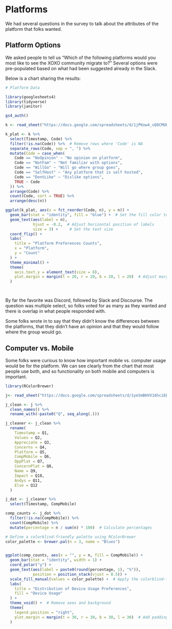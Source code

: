 
# Platforms 

We had several questions in the survey to talk about the attributes of the platform that folks wanted. 

## Platform Options

We asked people to tell us "Which of the following platforms would you most like to see the XOXO community migrate to?" Several options were pre-populated based on what had been suggested already in the Slack. 

Below is a chart sharing the results: 

```r
# Platform Data 

library(googlesheets4)
library(tidyverse)
library(janitor)

gs4_auth()

k <- read_sheet("https://docs.google.com/spreadsheets/d/1jPKow4_vQ8CMUBfIYf_SyXNC-6hJNsg1AP0zcS-pOiY/edit?gid=386609990#gid=386609990", sheet = "PlatformCodes")

k_plat <- k %>% 
  select(Timestamp, Code) %>% 
  filter(!is.na(Code)) %>%  # Remove rows where 'Code' is NA
  separate_rows(Code, sep = ", ") %>% 
  mutate(Code = case_when(
    Code == "NoOpinion" ~ "No opinion on platform",
    Code == "NotFam" ~ "Not familiar with options",
    Code == "WillGo" ~ "Will go where group goes",
    Code == "SelfHost" ~ "Any platform that is self hosted", 
    Code == "DontLike" ~ "Dislike options", 
    TRUE ~ Code
  )) %>% 
  arrange(Code) %>% 
  count(Code, sort = TRUE) %>% 
  arrange(desc(n))

ggplot(k_plat, aes(x = fct_reorder(Code, n), y = n)) +
  geom_bar(stat = "identity", fill = "blue") +  # Set the fill color to blue
  geom_text(aes(label = n), 
            hjust = -0.2,  # Adjust horizontal position of labels
            size = 3) +     # Set the text size
  coord_flip() +
  labs(
    title = "Platform Preferences Counts",
    x = "Platform",
    y = "Count"
  ) +
  theme_minimal() +
  theme(
    axis.text.y = element_text(size = 8),
    plot.margin = margin(t = 20, r = 20, b = 20, l = 20)  # Adjust margins: top, right, bottom, left
  )




```


By far the favorite was Discord, followed by Slack and Discourse. The question was multiple select, so folks voted for as many as they wanted and there is overlap in what people responded with. 

Some folks wrote in to say that they didn't know the differences between the platforms, that they didn't have an opinion and that they would follow where the group would go. 



## Computer vs. Mobile

Some folks were curious to know how important mobile vs. computer usage would be for the platform. We can see clearly from the chart that most people use both, and so functionality on both mobile and computers is important. 

```r

library(RColorBrewer)

j<- read_sheet("https://docs.google.com/spreadsheets/d/1yeSmBHVX16hciEBfPRj376aNrC_UCvbY2gxbzBp1uzU/edit?resourcekey=&gid=1115108170#gid=1115108170")

j_clean <- j %>% 
  clean_names() %>% 
  rename_with(~paste0("Q", seq_along(.)))

j_cleaner <- j_clean %>% 
  rename(
    Timestamp = Q1,
    Values = Q2, 
    Appreciate = Q3,  
    Concerns = Q4, 
    Platform = Q5, 
    CompMobile = Q6, 
    OppPlat = Q7, 
    ConcernPlat = Q8, 
    Name = Q9, 
    Impact = Q10, 
    Andys = Q11, 
    Else = Q12
  )

j_dat <- j_cleaner %>%
  select(Timestamp, CompMobile)

comp_counts <- j_dat %>%
  filter(!is.na(CompMobile)) %>%
  count(CompMobile) %>%
  mutate(percentage = n / sum(n) * 100)  # Calculate percentages

# Define a colorblind-friendly palette using RColorBrewer
color_palette <- brewer.pal(n = 3, name = "Blues")


ggplot(comp_counts, aes(x = "", y = n, fill = CompMobile)) +
  geom_bar(stat = "identity", width = 1) +
  coord_polar("y") +
  geom_text(aes(label = paste0(round(percentage, 1), "%")), 
            position = position_stack(vjust = 0.5)) +
  scale_fill_manual(values = color_palette) +  # Apply the colorblind-friendly palette
  labs(
    title = "Distribution of Device Usage Preferences",
    fill = "Device Usage"
  ) +
  theme_void() +  # Remove axes and background
  theme(
    legend.position = "right",
    plot.margin = margin(t = 30, r = 30, b = 30, l = 30)  # Add padding: top, right, bottom, left
  )


```

